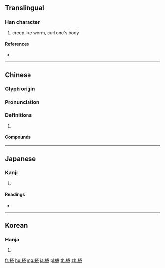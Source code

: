 {{character info/new}}
==Translingual==

===Han character===
{{Han char|rn=142|rad=虫|as=08|sn=14|four=59112|canj=LIFQU}}

# creep like worm, curl one's body

====References====
* {{Han ref|kx=1087.320|dkj=33199|dj=1554.200|hdz=42865.150|uh=8737|ud=34615|bh=BB6C|bd=47980}}

----

==Chinese==
{{zh-forms}}

===Glyph origin===
{{Han etym}}

===Pronunciation===
{{zh-pron
|m=quán
|c=kyun4
|mn=khûn
|mc=y
|oc=y
|cat=
}}

===Definitions===
{{zh-hanzi}}

# {{rfdef|zh}}

====Compounds====
{{zh-der|蜷局|連蜷|蜷蜿|蜷縮|蜷曲|蜷伏}}

----

==Japanese==

===Kanji===
{{ja-kanji|grade=|rs=虫08}}

# {{defn|lang=ja|sort=虫08}}

====Readings====
* {{ja-readings|on=[[けん]] (ken)|kun=[[にな]] (nina)|nanori=}}

----

==Korean==

===Hanja===
{{ko-hanja|hangeul=권|eumhun=|rv=gwon|mr=kwŏn|y=kwen}}

# {{defn|lang=ko|sort=虫08}}

[[fr:蜷]]
[[hu:蜷]]
[[mg:蜷]]
[[ja:蜷]]
[[pl:蜷]]
[[th:蜷]]
[[zh:蜷]]